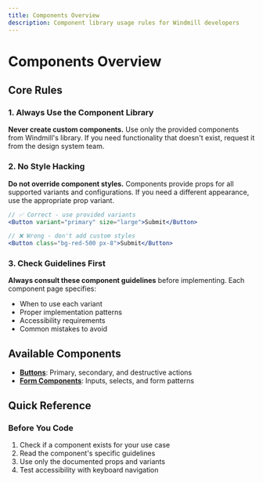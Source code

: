 ```yaml
---
title: Components Overview
description: Component library usage rules for Windmill developers
---
```


# Components Overview

## Core Rules

### 1. Always Use the Component Library

**Never create custom components.** Use only the provided components from Windmill's library. If you need functionality that doesn't exist, request it from the design system team.

### 2. No Style Hacking

**Do not override component styles.** Components provide props for all supported variants and configurations. If you need a different appearance, use the appropriate prop variant.

```jsx
// ✅ Correct - use provided variants
<Button variant="primary" size="large">Submit</Button>

// ❌ Wrong - don't add custom styles
<Button class="bg-red-500 px-8">Submit</Button>
```

### 3. Check Guidelines First

**Always consult these component guidelines** before implementing. Each component page specifies:

- When to use each variant
- Proper implementation patterns
- Accessibility requirements
- Common mistakes to avoid

## Available Components

- **[Buttons](./buttons/)**: Primary, secondary, and destructive actions
- **[Form Components](./form_components/)**: Inputs, selects, and form patterns

## Quick Reference

### Before You Code

1. Check if a component exists for your use case
2. Read the component's specific guidelines
3. Use only the documented props and variants
4. Test accessibility with keyboard navigation
